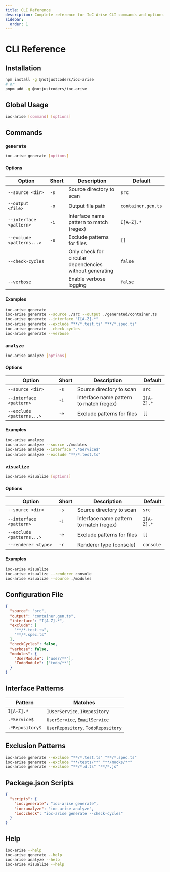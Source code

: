 ```yaml
---
title: CLI Reference
description: Complete reference for IoC Arise CLI commands and options
sidebar:
  order: 1
---
```


# CLI Reference

## Installation

```bash
npm install -g @notjustcoders/ioc-arise
# or
pnpm add -g @notjustcoders/ioc-arise
```

## Global Usage

```bash
ioc-arise [command] [options]
```

## Commands

### `generate`

```bash
ioc-arise generate [options]
```

#### Options

| Option | Short | Description | Default |
|--------|-------|-------------|----------|
| `--source <dir>` | `-s` | Source directory to scan | `src` |
| `--output <file>` | `-o` | Output file path | `container.gen.ts` |
| `--interface <pattern>` | `-i` | Interface name pattern to match (regex) | `I[A-Z].*` |
| `--exclude <patterns...>` | `-e` | Exclude patterns for files | `[]` |
| `--check-cycles` | | Only check for circular dependencies without generating | `false` |
| `--verbose` | | Enable verbose logging | `false` |

#### Examples

```bash
ioc-arise generate
ioc-arise generate --source ./src --output ./generated/container.ts
ioc-arise generate --interface "I[A-Z].*"
ioc-arise generate --exclude "**/*.test.ts" "**/*.spec.ts"
ioc-arise generate --check-cycles
ioc-arise generate --verbose
```

### `analyze`

```bash
ioc-arise analyze [options]
```

#### Options

| Option | Short | Description | Default |
|--------|-------|-------------|----------|
| `--source <dir>` | `-s` | Source directory to scan | `src` |
| `--interface <pattern>` | `-i` | Interface name pattern to match (regex) | `I[A-Z].*` |
| `--exclude <patterns...>` | `-e` | Exclude patterns for files | `[]` |

#### Examples

```bash
ioc-arise analyze
ioc-arise analyze --source ./modules
ioc-arise analyze --interface ".*Service$"
ioc-arise analyze --exclude "**/*.test.ts"
```

### `visualize`

```bash
ioc-arise visualize [options]
```

#### Options

| Option | Short | Description | Default |
|--------|-------|-------------|----------|
| `--source <dir>` | `-s` | Source directory to scan | `src` |
| `--interface <pattern>` | `-i` | Interface name pattern to match (regex) | `I[A-Z].*` |
| `--exclude <patterns...>` | `-e` | Exclude patterns for files | `[]` |
| `--renderer <type>` | `-r` | Renderer type (console) | `console` |

#### Examples

```bash
ioc-arise visualize
ioc-arise visualize --renderer console
ioc-arise visualize --source ./modules
```

## Configuration File

```json
{
  "source": "src",
  "output": "container.gen.ts",
  "interface": "I[A-Z].*",
  "exclude": [
    "**/*.test.ts",
    "**/*.spec.ts"
  ],
  "checkCycles": false,
  "verbose": false,
  "modules": {
    "UserModule": ["user/**"],
    "TodoModule": ["todo/**"]
  }
}
```

## Interface Patterns

| Pattern | Matches |
|---------|----------|
| `I[A-Z].*` | `IUserService`, `IRepository` |
| `.*Service$` | `UserService`, `EmailService` |
| `.*Repository$` | `UserRepository`, `TodoRepository` |

## Exclusion Patterns

```bash
ioc-arise generate --exclude "**/*.test.ts" "**/*.spec.ts"
ioc-arise generate --exclude "**/tests/**" "**/mocks/**"
ioc-arise generate --exclude "**/*.d.ts" "**/*.js"
```

## Package.json Scripts

```json
{
  "scripts": {
    "ioc:generate": "ioc-arise generate",
    "ioc:analyze": "ioc-arise analyze",
    "ioc:check": "ioc-arise generate --check-cycles"
  }
}
```

## Help

```bash
ioc-arise --help
ioc-arise generate --help
ioc-arise analyze --help
ioc-arise visualize --help
```